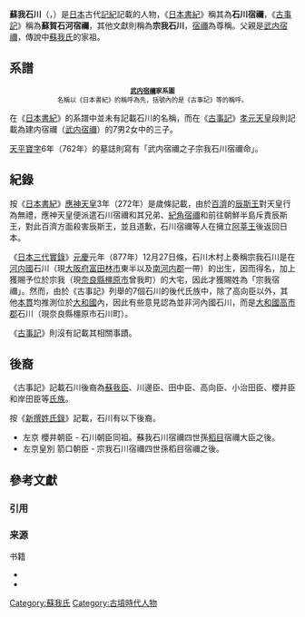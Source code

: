 {{東亞男性歷史人物
|名稱 = 蘇我 石川
|身份 = 
|國家 = 日本
|時代 = [[古墳時代|古墳時代]]
|主君 = [[應神天皇|應神天皇]]
|屆數 =
|最高職務 = 
|前任 =
|繼任 = 
|圖片名稱 = 
|圖片大小 = 
|圖片說明 = 
|氏 = [[蘇我氏|蘇我氏]]之祖
|姓 = 
|羅馬拼音 = Soga no Ishigawa
|假名 = {{lang|ja|そが の いしかわ}}
|官職 = 
|位階 = 
|信仰 =
|出身地 =
|世系 = 
|初名 = 
|乳名 = <!--日本、朝鮮、琉球以外人物用-->
|幼名 = 
|別名 = 石川宿禰<br>蘇賀石河宿禰<br>宗我石川
|法號 = 
|院號 = 
|其他名號 = 
|出生日期 = 
|出生地點 =
|逝世日期 =
|逝世地點 = 
|廟號 =
|諡號 =
|墓葬 = 
|祠廟 =
|父親 = [[武內宿禰|武內宿禰]]
|嫡母 = 
|母親 = 
|繼父=
|繼母=
|養父=
|養母=
|猶父= <!--日本人用-->
|烏帽子親= 
|正室 = 
|妻 = 
|繼室 =
|側室 =
|正室之父 = 
|正室之嫡母 =
|正室之母 =
|妻之父 = 
|妻之嫡母 =
|妻之母 =
|繼室之父 =
|繼室之嫡母 =
|繼室之母 =
|兄弟 = {{Link-ja|羽田矢代|羽田矢代}}<br>{{Link-ja|許勢小柄|許勢小柄}}<br>[[紀角|紀角]]<br>{{Link-ja|平群木菟|平群木菟}}<br>[[葛城襲津彥|葛城襲津彥]]<br>若子宿禰
|姊妹 = 久米能摩伊刀比賣<br>葛城長江曾都毘古
|子 = {{Link-ja|蘇我滿智|蘇我満智}}
|女 = 
|養子 = 
|養女 =
|猶子 = <!--日本人用-->
|婿養子 = <!--日本人用-->
|烏帽子子 = <!--日本人用-->
|繼子 =
|繼女 =
|其他親屬 = [[磐之媛命|磐之媛命]]（侄女）
|出身 = <!---此处指科举出身--->
|功名 = 
|經歷 = 
|著作 =
|注釋 =
}}

'''蘇我石川'''（{{jpn|j=蘇我石川|hg=そが の いしかわ|rm=Soga no Ishigawa}}{{Sfn|蘇我石川（国史）}}，{{bd|？||？||catIdx=Soga no Ishigawa}}）是[[日本|日本]]古代[[記紀|記紀]]記載的人物，《[[日本書紀|日本書紀]]》稱其為'''石川宿禰'''，《[[古事記|古事記]]》稱為'''蘇賀石河宿禰'''，其他文獻則稱為'''宗我石川'''，[[宿禰|宿禰]]為尊稱。父親是[[武内宿禰|武内宿禰]]，傳說中[[蘇我氏|蘇我氏]]的家祖。

== 系譜 ==
<div class="thumb tright">
 <div class="NavFrame" style="text-align:center;font-size:80%">
'''[[武内宿禰|武内宿禰]]家系圖'''<br />名稱以《日本書紀》的稱呼為先，括號內的是《古事記》等的稱呼。
{{familytree/start|style="text-align:left; font-size:100%"}}
{{familytree|border=0|01|-|02|-|03|.| 01={{Supra|8}}[[孝元天皇|孝元天皇]]|02=[[彥太忍信命|彥太忍信命]]<br />{{Small|（比古布都押之信命）}}|03=[[屋主忍男武雄心命|屋主忍男武雄心命]]}}
{{familytree|border=0|,|-|-|-|-|-|-|-|-|-|-|'|}}
{{familytree|border=0|!|}}
{{familytree|border=0|boxstyle=text-align:left|)|00|v|01|02| 00=[[武内宿禰|武内宿禰]]<br />{{Small|（建内宿禰）}}|01={{Link-ja|羽田矢代|羽田矢代|羽田矢代宿禰}}<br />{{Small|（波多八代宿禰）}}|02=　→　［{{Link-ja|波多氏 (古代)|波多氏 (古代)|波多氏}}］}}
{{familytree|border=0|boxstyle=text-align:left|!||||)|01|02| 01={{Link-ja|許勢小柄|許勢小柄|許勢小柄宿禰}}|02=　→　［{{Link-ja|巨勢氏|巨勢氏}}］}}
{{familytree|border=0|boxstyle=text-align:left|`|00|)|01|02| 00=[[甘美內宿禰|甘美內宿禰]]<br />{{Small|（味師内宿禰）}}|01='''蘇我石川宿禰'''<br />{{Small|（蘇賀石河宿禰）}}|02=　→　［'''[[蘇我氏|蘇我氏]]'''］}}
{{familytree|border=0|boxstyle=text-align:left|||||)|01|02| 01={{Link-ja|平群木菟|平群木菟|平群木菟宿禰}}<br />{{Small|（平群都久宿禰）}}|02=　→　［{{Link-ja|平群氏|平群氏}}］}}
{{familytree|border=0|boxstyle=text-align:left|||||)|01|02| 01=[[紀角|紀角宿禰]]<br />{{Small|（木角宿禰）}}|02=　→　［{{Link-ja|紀氏|紀氏}}］}}
{{familytree|border=0|boxstyle=text-align:left|||||)|01| 01={{color|#FC4E6B|久米能摩伊刀比賣}}}}
{{familytree|border=0|boxstyle=text-align:left|||||)|01| 01={{color|#FC4E6B|怒能伊呂比賣}}}}
{{familytree|border=0|boxstyle=text-align:left|||||)|01|02| 01=[[葛城襲津彥|葛城襲津彥]]<br />{{Small|（葛城長江曾都毘古）}}|02=　→　［{{Link-ja|葛城氏|葛城氏}}］}}
{{familytree|border=0|boxstyle=text-align:left|||||`|01| 01=若子宿禰}}
{{familytree/end}}
</div></div>
在《[[日本書紀|日本書紀]]》的系譜中並未有記載石川的名稱，而在《[[古事記|古事記]]》[[孝元天皇|孝元天皇]]段則記載為建内宿禰（[[武内宿禰|武内宿禰]]）的7男2女中的三子。

[[天平寶字|天平寶字]]6年（762年）的{{Link-ja|石川年足|石川年足}}墓誌則寫有「武内宿禰之子宗我石川宿禰命」{{Sfn|宗我石川宿禰（古代氏族）|2010年}}。

== 紀錄 ==
按《[[日本書紀|日本書紀]]》[[應神天皇|應神天皇]]3年（272年）是歲條記載，由於[[百濟|百濟]]的[[辰斯王|辰斯王]]對天皇行為無禮，應神天皇便派遣石川宿禰和其兄弟{{Link-ja|羽田矢代|羽田矢代|羽田矢代宿禰}}、[[紀角|紀角宿禰]]和{{Link-ja|平群木菟|平群木菟|平群木菟宿禰}}前往朝鮮半島斥責辰斯王，對此百濟方面殺害辰斯王，並且道歉，石川宿禰等人在擁立[[阿莘王|阿莘王]]後返回日本{{Sfn|宗我石川宿禰（古代氏族）|2010年}}。

《[[日本三代實錄|日本三代實錄]]》[[元慶|元慶]]元年（877年）12月27日條，石川{{Link-ja|朝臣 (日本)|朝臣|朝臣}}木村上奏稱宗我石川是在[[河内國|河内國]]石川（現[[大阪府|大阪府]][[富田林市|富田林市]]東半以及[[南河内郡|南河内郡]]一帶）的{{Link-ja|別業|別業}}出生，因而得名，加上獲賜予位於宗我（現[[奈良縣|奈良縣]][[橿原市|橿原市]]曾我町）的大宅，因此才獲賜姓為「宗我宿禰」{{Sfn|宗我石川宿禰（古代氏族）|2010年}}。然而，由於《古事記》列舉的7個石川的後代氏族中，除了高向臣以外，其他[[籍貫|本貫]]均推測位於[[大和國|大和國]]內{{Sfn|蘇我石川（国史）}}，因此有些意見認為並非河內國石川，而是[[大和國|大和國]][[高市郡|高市郡]]石川（現奈良縣橿原市石川町）{{Sfn|蘇我石川（国史）}}。

《[[古事記|古事記]]》則沒有記載其相關事蹟。

== 後裔 ==
《古事記》記載石川後裔為[[蘇我氏|蘇我臣]]、川邊臣、田中臣、高向臣、小治田臣、櫻井臣和岸田臣等[[氏族|氏族]]{{Sfn|蘇我石川（国史）}}。

按《[[新撰姓氏錄|新撰姓氏錄]]》記載，石川有以下後裔。
* 左京{{Link-ja|皇別|皇別}} 櫻井朝臣 - 石川朝臣同祖。蘇我石川宿禰四世孫[[蘇我稻目|稻目]]宿禰大臣之後。
* 左京皇別 箭口朝臣 - 宗我石川宿禰四世孫稻目宿禰之後。

== 參考文獻 ==
=== 引用 ===
{{Reflist|2}}

=== 来源 ===
;书籍
* {{cite book |editor = 日野昭 |title = [[國史大辭典_(昭和時代)|國史大辭典]] |publisher=[[吉川弘文館|吉川弘文館]] |year=1984 |ISBN = 4-642-00504-8 |ref = {{Harvid|蘇我石川（国史）}}}}
* {{cite book |editor = |title = 日本古代氏族人名辞典 普及版 |publisher=[[吉川弘文館|吉川弘文館]] |year=2010 |ISBN = 9784642014588 |ref={{Harvid|宗我石川宿禰（古代氏族）|2010年}}}}

{{DEFAULTSORT:Soga no Ishigawa}}
[[Category:蘇我氏|Category:蘇我氏]]
[[Category:古墳時代人物|Category:古墳時代人物]]